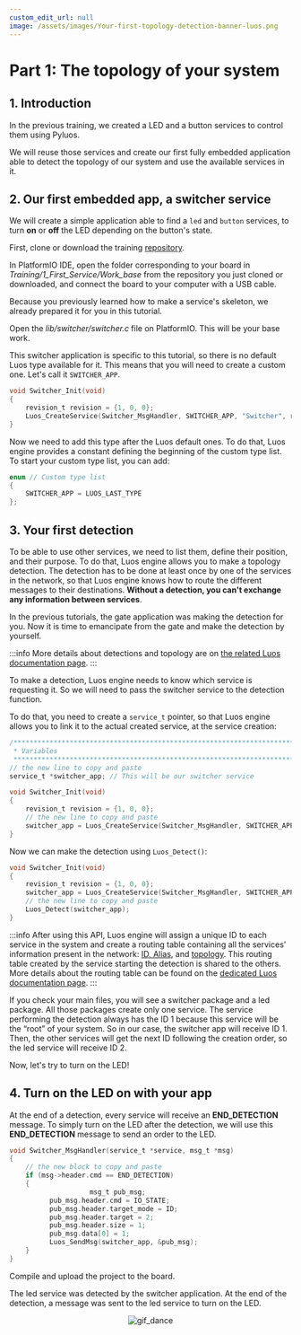 ```yaml
---
custom_edit_url: null
image: /assets/images/Your-first-topology-detection-banner-luos.png
---
```



# Part 1: The topology of your system

## 1. Introduction

In the previous training, we created a LED and a button services to control them using Pyluos.

We will reuse those services and create our first fully embedded application able to detect the topology of our system and use the available services in it.

## 2. Our first embedded app, a switcher service

We will create a simple application able to find a `led` and `button` services, to turn **on** or **off** the LED depending on the button's state.

First, clone or download the training [repository](https://github.com/Luos-io/Training).

In PlatformIO IDE, open the folder corresponding to your board in _Training/1_First_Service/Work_base_ from the repository you just cloned or downloaded, and connect the board to your computer with a USB cable.

Because you previously learned how to make a service's skeleton, we already prepared it for you in this tutorial.

Open the _lib/switcher/switcher.c_ file on PlatformIO. This will be your base work.

This switcher application is specific to this tutorial, so there is no default Luos type available for it. This means that you will need to create a custom one. Let's call it `SWITCHER_APP`.

```c
void Switcher_Init(void)
{
    revision_t revision = {1, 0, 0};
    Luos_CreateService(Switcher_MsgHandler, SWITCHER_APP, "Switcher", revision);
}
```

Now we need to add this type after the Luos default ones. To do that, Luos engine provides a constant defining the beginning of the custom type list. To start your custom type list, you can add:

```c
enum // Custom type list
{
    SWITCHER_APP = LUOS_LAST_TYPE
};
```

## 3. Your first detection

To be able to use other services, we need to list them, define their position, and their purpose. To do that, Luos engine allows you to make a topology detection. The detection has to be done at least once by one of the services in the network, so that Luos engine knows how to route the different messages to their destinations. **Without a detection, you can't exchange any information between services**.

In the previous tutorials, the gate application was making the detection for you. Now it is time to emancipate from the gate and make the detection by yourself.

:::info
More details about detections and topology are on [the related Luos documentation page](luos-technology/node/topology).
:::

To make a detection, Luos engine needs to know which service is requesting it. So we will need to pass the switcher service to the detection function.

To do that, you need to create a `service_t` pointer, so that Luos engine allows you to link it to the actual created service, at the service creation:

```c
/*******************************************************************************
 * Variables
 ******************************************************************************/
// the new line to copy and paste
service_t *switcher_app; // This will be our switcher service
```

```c
void Switcher_Init(void)
{
    revision_t revision = {1, 0, 0};
    // the new line to copy and paste
    switcher_app = Luos_CreateService(Switcher_MsgHandler, SWITCHER_APP, "Switcher", revision);
}
```

Now we can make the detection using `Luos_Detect()`:

```c
void Switcher_Init(void)
{
    revision_t revision = {1, 0, 0};
    switcher_app = Luos_CreateService(Switcher_MsgHandler, SWITCHER_APP, "Switcher", revision);
    // the new line to copy and paste
	Luos_Detect(switcher_app);
}
```

:::info
After using this API, Luos engine will assign a unique ID to each service in the system and create a routing table containing all the services' information present in the network: [ID, Alias](luos-technology/services), and [topology](luos-technology/node/topology). This routing table created by the service starting the detection is shared to the others. More details about the routing table can be found on the [dedicated Luos documentation page](luos-technology/services/routing-table).
:::

If you check your main files, you will see a switcher package and a led package. All those packages create only one service. The service performing the detection always has the ID 1 because this service will be the “root” of your system. So in our case, the switcher app will receive ID 1. Then, the other services will get the next ID following the creation order, so the led service will receive ID 2.

Now, let's try to turn on the LED!

## 4. Turn on the LED on with your app

At the end of a detection, every service will receive an **END_DETECTION** message. To simply turn on the LED after the detection, we will use this **END_DETECTION** message to send an order to the LED.

```c
void Switcher_MsgHandler(service_t *service, msg_t *msg)
{
    // the new block to copy and paste
    if (msg->header.cmd == END_DETECTION)
    {
					msg_t pub_msg;
          pub_msg.header.cmd = IO_STATE;
          pub_msg.header.target_mode = ID;
          pub_msg.header.target = 2;
          pub_msg.header.size = 1;
          pub_msg.data[0] = 1;
          Luos_SendMsg(switcher_app, &pub_msg);
    }
}
```

Compile and upload the project to the board.

The led service was detected by the switcher application. At the end of the detection, a message was sent to the led service to turn on the LED.

<div align="center">
  <Image
    src="https://media.giphy.com/media/KcQ73bfmmsy6lg2RzG/giphy.gif"
    className="gif_tutorial"
    alt="gif_dance"
  />
</div>
